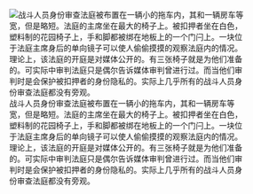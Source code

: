 [[File:Trailer where CSR Tribunals were held.jpg|thumb|战斗人员身份审查法庭被布置在一辆小的拖车内，其和一辆房车等宽，但是略短。法庭的主席坐在最大的椅子上。被扣押者坐在白色，塑料制的花园椅子上，手和脚都被绑在地板上的一个门闩上。一块位于法庭主席身后的单向镜子可以使人偷偷摸摸的观察法庭内的情况。理论上，该法庭的开庭是对媒体公开的。有三张椅子就是为他们准备的。可实际中审判法庭只是偶尔告诉媒体审判曾进行过。而当他们审判时是会保护被扣押者的身份隐私的。实际上几乎所有的战斗人员身份审查法庭都没有旁观。]]